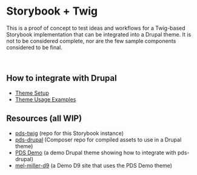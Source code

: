 <Meta title='Introduction' />

# Storybook + Twig

This is a proof of concept to test ideas and workflows for a Twig-based Storybook implementation that can be integrated into a Drupal theme. It is not to be considered complete, nor are the few sample components considered to be final.

<br />

## How to integrate with Drupal

- [Theme Setup](/story/drupal-setup--page)
- [Theme Usage Examples](/story/drupal-usage--page)

## Resources (all WIP)

- [pds-twig](https://github.com/mel-miller/pds-twig) (repo for this Storybook instance)
- [pds-drupal](https://github.com/mel-miller/pds-drupal) (Composer repo for compiled assets to use in a Drupal theme)
- [PDS Demo](https://github.com/mel-miller/pds_demo) (a demo Drupal theme showing how to integrate with pds-drupal)
- [mel-miller-d9](https://live-mel-miller-d9.pantheonsite.io/) (a Demo D9 site that uses the PDS Demo theme)
